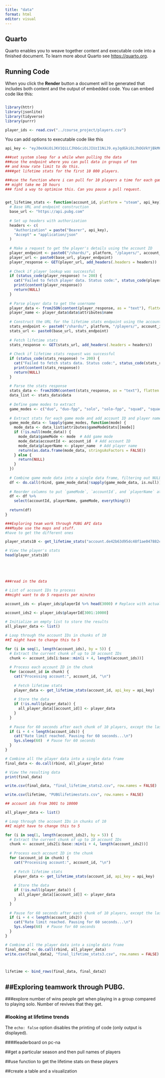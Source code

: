 ```yaml
---
title: "data"
format: html
editor: visual
---
```


## Quarto

Quarto enables you to weave together content and executable code into a finished document. To learn more about Quarto see <https://quarto.org>.

## Running Code

When you click the **Render** button a document will be generated that includes both content and the output of embedded code. You can embed code like this:

```{}
```

```r
library(httr) 
library(jsonlite) 
library(tidyverse)
library(purrr)

```

```r
player_ids <- read.csv("../course_project/players.csv")
```

You can add options to executable code like this

```r
api_key <- "eyJ0eXAiOiJKV1QiLCJhbGciOiJIUzI1NiJ9.eyJqdGkiOiJhOGVkYjBkMC03N2IxLTAxM2QtNjI3Mi0xNjVmNmJlZjNhYmMiLCJpc3MiOiJnYW1lbG9ja2VyIiwiaWF0IjoxNzMwMTU3ODUwLCJwdWIiOiJibHVlaG9sZSIsInRpdGxlIjoicHViZyIsImFwcCI6InN0YXRzcHJvamVjdCJ9.TGpk6uvZJH4x7A5MsrZuWKSBHw4mkoPp1nYcPqYjKEg"


```

```r

###set system sleep for a while when pulling the data
###use the endpoint where you can pull data in groups of ten
## and know rate limit to do this.
####get lifetime stats for the first 10 000 players.

###use the function where i can pull for 10 players a time for each game mode. That way I can have for the same set of players 
## might take me 10 hours
### find a way to optimise this. Can you pause a pull request. 


get_lifetime_stats <- function(account_id, platform = "steam", api_key) {
  # Base URL and endpoint construction
  base_url <- "https://api.pubg.com"
  
  # Set up headers with authorization
  headers <- c(
    "Authorization" = paste("Bearer", api_key),
    "Accept" = "application/json"
  )
  
  # Make a request to get the player's details using the account ID
  player_endpoint <- paste0("/shards/", platform, "/players/", account_id)
  player_url <- paste0(base_url, player_endpoint)
  player_response <- GET(player_url, add_headers(.headers = headers))
  
  # Check if player lookup was successful
  if (status_code(player_response) != 200) {
    cat("Failed to fetch player data. Status code:", status_code(player_response), "\n")
    print(content(player_response))
    return(NULL)
  }
  
  # Parse player data to get the username
  player_data <- fromJSON(content(player_response, as = "text"), flatten = TRUE)
  player_name <- player_data$data$attributes$name
  
  # Construct the URL for the lifetime stats endpoint using the account ID
  stats_endpoint <- paste0("/shards/", platform, "/players/", account_id, "/seasons/lifetime")
  stats_url <- paste0(base_url, stats_endpoint)
  
  # Fetch lifetime stats
  stats_response <- GET(stats_url, add_headers(.headers = headers))
  
  # Check if lifetime stats request was successful
  if (status_code(stats_response) != 200) {
    cat("Failed to fetch stats data. Status code:", status_code(stats_response), "\n")
    print(content(stats_response))
    return(NULL)
  }
  
  # Parse the stats response
  stats_data <- fromJSON(content(stats_response, as = "text"), flatten = TRUE)
  data_list <- stats_data$data
  
  # Define game modes to extract
  game_modes <- c("duo", "duo-fpp", "solo", "solo-fpp", "squad", "squad-fpp")
  
  # Extract stats for each game mode and add account ID and player name
  game_mode_data <- lapply(game_modes, function(mode) {
    mode_data <- data_list$attributes$gameModeStats[[mode]]
    if (!is.null(mode_data)) {
      mode_data$gameMode <- mode  # Add game mode
      mode_data$accountId <- account_id  # Add account ID
      mode_data$playerName <- player_name  # Add player name
      return(as.data.frame(mode_data, stringsAsFactors = FALSE))
    } else {
      return(NULL)
    }
  })
  
  # Combine game mode data into a single data frame, filtering out NULL values
  df <- do.call(rbind, game_mode_data[!sapply(game_mode_data, is.null)])
  
  # Reorder columns to put `gameMode`, `accountId`, and `playerName` at the beginning
  df <- df %>%
    select(accountId, playerName, gameMode, everything())
  
  return(df)
}

###Exploring team work through PUBG API data
###Maybe use the maps and stuff.
#have to get the different ones

player_stats10 <- get_lifetime_stats("account.de42b63d95dc48f1ae047882c0ffd351", platform = "steam", api_key = api_key)

# View the player's stats
head(player_stats10)





###read in the data

```

```r
# List of account IDs to process
##might want to do 5 requests per minutes

account_ids <- player_ids$playerId %>% head(3000) # Replace with actual account IDs
 
account_ids2 <- player_ids$playerId[3001:10000]

# Initialize an empty list to store the results
all_player_data <- list()

# Loop through the account IDs in chunks of 10
##I might have to change this to 5 

for (i in seq(1, length(account_ids), by = 5)) {
  # Extract the current chunk of up to 10 account IDs
  chunk <- account_ids[i:base::min(i + 4, length(account_ids))]
  
  # Process each account ID in the chunk
  for (account_id in chunk) {
    cat("Processing account:", account_id, "\n")
    
    # Fetch lifetime stats
    player_data <- get_lifetime_stats(account_id, api_key = api_key)
    
    # Store the data
    if (!is.null(player_data)) {
      all_player_data[[account_id]] <- player_data
    }
  }
  
  # Pause for 60 seconds after each chunk of 10 players, except the last chunk
  if (i + 4 < length(account_ids)) {
    cat("Rate limit reached. Pausing for 60 seconds...\n")
    Sys.sleep(60)  # Pause for 60 seconds
  }
}

# Combine all the player data into a single data frame
final_data <- do.call(rbind, all_player_data)

# View the resulting data
print(final_data)

write.csv(final_data, "final_lifetime_stats2.csv", row.names = FALSE)

write.csv(lifetime, "PUBGlifetimestats.csv", row.names = FALSE)

```

```r
## account ids from 3001 to 10000

all_player_data <- list()

# Loop through the account IDs in chunks of 10
##I might have to change this to 5 

for (i in seq(1, length(account_ids2), by = 5)) {
  # Extract the current chunk of up to 10 account IDs
  chunk <- account_ids2[i:base::min(i + 4, length(account_ids2))]
  
  # Process each account ID in the chunk
  for (account_id in chunk) {
    cat("Processing account:", account_id, "\n")
    
    # Fetch lifetime stats
    player_data <- get_lifetime_stats(account_id, api_key = api_key)
    
    # Store the data
    if (!is.null(player_data)) {
      all_player_data[[account_id]] <- player_data
    }
  }
  
  # Pause for 60 seconds after each chunk of 10 players, except the last chunk
  if (i + 4 < length(account_ids2)) {
    cat("Rate limit reached. Pausing for 60 seconds...\n")
    Sys.sleep(60)  # Pause for 60 seconds
  }
}

# Combine all the player data into a single data frame
final_data2 <- do.call(rbind, all_player_data)
write.csv(final_data2, "final_lifetime_stats3.csv", row.names = FALSE)



lifetime <- bind_rows(final_data, final_data2)
```

## ##Exploring teamwork through PUBG.

###explore number of wins people get when playing in a group compared to playing solo. Number of revives that they get.

### #looking at lifetime trends

The `echo: false` option disables the printing of code (only output is displayed).

####leaderboard on pc-na

##get a particular season and then pull names of players

##use function to get the lifetime stats on these players

##create a table and a visualization
